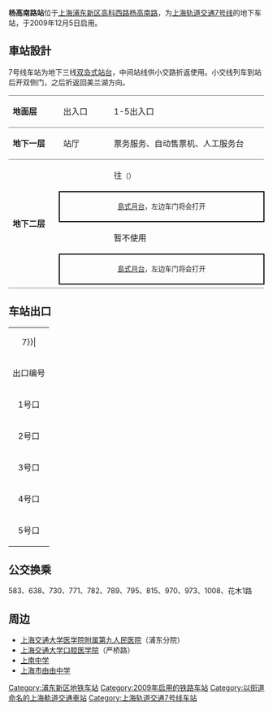{{Otheruses|subject=[[上海轨道交通7号线|上海轨道交通7号线]]的杨高南路站|other=[[上海轨道交通2号线|上海轨道交通2号线]]原名为杨高南路站的上海科技馆站|上海科技馆站}}
{{noteTA 
|G1 =Railway}}
{{Infobox station
|name = 杨高南路
|eng_name = South Yanggao Road
|symbol_right =
|linecolour = {{上海地铁颜色|7|yes}}
|image = Shanghai Metro - Line 7 - South Yanggao Road.JPG
|caption = 杨高南路站站台
|other_name = 
|country = {{PRC}}
|borough = [[上海市|上海市]][[浦东新区|浦东新区]][[南码头路街道|南码头路街道]]、[[花木街道|花木街道]]与[[北蔡镇|北蔡镇]]交界
|address = [[高科西路|高科西路]]与[[杨高南路|杨高南路]]交叉口
|coordinates = {{coord|31|11|24|N|121|31|7|E|type:railwaystation}}
|elevation = 
|owned = [[上海申通地铁集团|上海申通地铁集团]]
|operator = [[上海地铁|上海地铁]]
|lines = {{上海地铁线路名|7|SL}}
|distance = 
|platform = 2個[[島式月台|島式月台]]
|tracks = 3条
|bus_routes = 
|bus_stands = 
|connections = 
|structure = 地下车站
|hall = 地下站厅
|depth = 
|levels = 
|interchange = 
|exits = 5个
|architect = 
|architectural_style = 
|colour = 
|type = 
|status = 运营中
|code = 
|classification = 
|website = 
|built = 
|opened = {{Start date|2009|12|5|df=y}}
|closed = 
|former = 
|pass_year = 
|passengers = 
|pass_system = 
|pass_rank = 
|mpassengers = 
|trains = 
|station_hours = 
|hours = 
|first = 往{{上海地铁起讫站|7|L}}：5:40<br/>往{{上海地铁起讫站|7|R}}：6:23
|last = 往{{上海地铁起讫站|7|L}}：22:40<br/>往{{上海地铁起讫站|7|R}}：23:23
|adjacent = {{Adjacent stations|system=上海地铁|line=7|left=高科西路|right=锦绣路}}
|route_map = {{Routemap|inline=yes|map=
utSTRf\\utSTRg~~ ~~{{站|高科西路}}
utSTR\utENDEa!~utSTRc2\utABZg3
\utABZg2\utABZg+1!~utSTRc3\utABZg2!~utSTRc4\utENDEa!~utSTRc3
\utSTR+c1\utABZg+4\utSTR+c1\utABZg+4
\utSTR+BSl\utSTR+BSlr\utSTR+BSr\utSTR
\utSTR+BSl\utSTR+BSlr\utSTR+BSr\utSTR
\utSTR\utSTR\utSTR+c2\utSTR3
\utSTR\utENDEe\utABZg+1\utSTRc4
utSTRf\\utSTRg~~ ~~{{站|锦绣路}}
}}
}}
'''杨高南路站'''位于[[上海|上海]][[浦东新区|浦东新区]][[高科西路|高科西路]][[杨高南路|杨高南路]]，为[[上海轨道交通7号线|上海轨道交通7号线]]的地下车站，于2009年12月5日启用。

==車站設計==
7号线车站为地下三线[[双岛式站台|双岛式站台]]，中间站线供小交路折返使用。小交线列车到站后开双侧门，之后折返回美兰湖方向。
{|cellspacing=0 cellpadding=3
|style="border-top:solid 1px gray;border-bottom:solid 1px gray;" width=100|'''地面层'''
|style="border-top:solid 1px gray;border-bottom:solid 1px gray;" width=100|出入口
|style="border-top:solid 1px gray;border-bottom:solid 1px gray;" width=350|1-5出入口
|-
|style="border-bottom:solid 1px gray;"|'''地下一层'''
|style="border-bottom:solid 1px gray;"|站厅
|style="border-bottom:solid 1px gray;"|票务服务、自动售票机、人工服务台
|-
|style="border-bottom:solid 1px gray;" rowspan=5|'''地下二层'''
|{{arrow|L}}
|{{上海地铁线路名|7}}往{{站|美兰湖}}<small>（{{站|高科西路}}）</small>
|-
|style="border-right:solid 2px black;border-left:solid 2px black;border-top:solid 2px black;border-bottom:solid 2px black;" colspan=2|<center><small>[[島式月台|島式月台]]，左边车门将会打开</small></center>
|-
|
|暂不使用
|-
|style="border-right:solid 2px black;border-left:solid 2px black;border-top:solid 2px black;border-bottom:solid 2px black;" colspan=2|<center><small>[[島式月台|島式月台]]，左边车门将会打开</small></center>
|-
|style="border-bottom:solid 1px gray;"|
|style="border-bottom:solid 1px gray;"|{{split text|{{上海地铁线路名|7}}往{{站|花木路}}<small>（{{站|锦绣路}}）</small>|{{arrow|R}}}}
|}

==车站出口==
{| class="wikitable"
|colspan=4 align="center" bgcolor={{上海地铁颜色|7}}|
|-
! 出口编号 !! 建议前往目的地 !! 照片
|-
| 1号口 || 高科西路北侧，杨高南路东 || 
|-
| 2号口 || 高科西路南侧，3号口东 || 
|-
| 3号口 || 高科西路南侧，杨高南路东 || 
|-
| 4号口 || 杨高南路西侧，高科西路北（未开通） || 
|-
| 5号口 || 杨高南路东侧，高科西路北 || 
|}

==公交换乘==
583、638、730、771、782、789、795、815、970、973、1008、花木1路

==周边==
* [[上海交通大学医学院附属第九人民医院|上海交通大学医学院附属第九人民医院]]（浦东分院）
* [[上海交通大学医学院|上海交通大学口腔医学院]]（严桥路）
* [[上南中学|上南中学]]
* [[上海市由由中学|上海市由由中学]]

{{commonscat|South Yanggao Road Station}}
{{上海轨道交通7号线车站}}

[[Category:浦东新区地铁车站|Category:浦东新区地铁车站]]
[[Category:2009年启用的铁路车站|Category:2009年启用的铁路车站]]
[[Category:以街道命名的上海軌道交通車站|Category:以街道命名的上海軌道交通車站]]
[[Category:上海轨道交通7号线车站|Category:上海轨道交通7号线车站]]